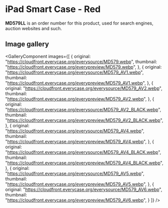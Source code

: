 
# iPad Smart Case - Red

<Callout type='info' emoji='👉🏻'>**MD579LL** is an order number for this product, used for search engines, auction websites and such.</Callout>

## Image gallery

<GalleryComponent
    images={[
      {
        original: "https://cloudfront.everycase.org/everysource/MD579.webp",
        thumbnail: "https://cloudfront.everycase.org/everypreview/MD579.webp",
      },
      {
        original: "https://cloudfront.everycase.org/everysource/MD579_AV1.webp",
        thumbnail: "https://cloudfront.everycase.org/everypreview/MD579_AV1.webp",
      },
      {
        original: "https://cloudfront.everycase.org/everysource/MD579_AV2.webp",
        thumbnail: "https://cloudfront.everycase.org/everypreview/MD579_AV2.webp",
      },
      {
        original: "https://cloudfront.everycase.org/everysource/MD579_AV2_BLACK.webp",
        thumbnail: "https://cloudfront.everycase.org/everypreview/MD579_AV2_BLACK.webp",
      },
      {
        original: "https://cloudfront.everycase.org/everysource/MD579_AV4.webp",
        thumbnail: "https://cloudfront.everycase.org/everypreview/MD579_AV4.webp",
      },
      {
        original: "https://cloudfront.everycase.org/everysource/MD579_AV4_BLACK.webp",
        thumbnail: "https://cloudfront.everycase.org/everypreview/MD579_AV4_BLACK.webp",
      },
      {
        original: "https://cloudfront.everycase.org/everysource/MD579_AV5.webp",
        thumbnail: "https://cloudfront.everycase.org/everypreview/MD579_AV5.webp",
      },
      {
        original: "https://cloudfront.everycase.org/everysource/MD579_AV6.webp",
        thumbnail: "https://cloudfront.everycase.org/everypreview/MD579_AV6.webp",
      }
    ]}
  />
